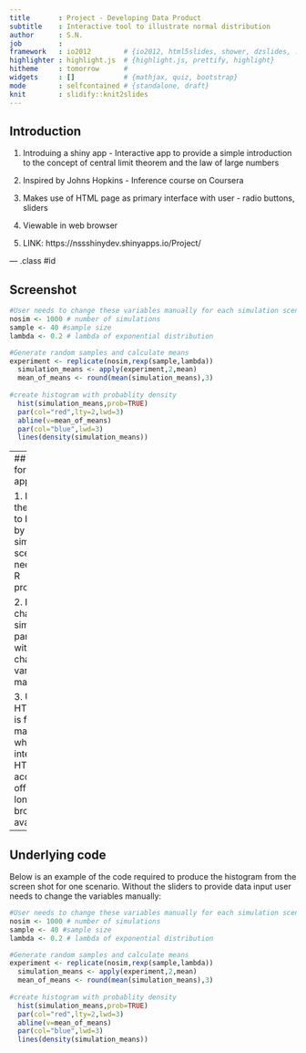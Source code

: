 ```yaml
---
title       : Project - Developing Data Product
subtitle    : Interactive tool to illustrate normal distribution
author      : S.N.
job         : 
framework   : io2012        # {io2012, html5slides, shower, dzslides, ...}
highlighter : highlight.js  # {highlight.js, prettify, highlight}
hitheme     : tomorrow      # 
widgets     : []            # {mathjax, quiz, bootstrap}
mode        : selfcontained # {standalone, draft}
knit        : slidify::knit2slides
---
```


## Introduction

1. Introduing a shiny app - Interactive app to provide a simple introduction to the concept of central limit theorem and the law of large numbers

2. Inspired by Johns Hopkins - Inference course on Coursera

3. Makes use of HTML page as primary interface with user - radio buttons, sliders

4. Viewable in web browser

5. LINK:
https://nssshinydev.shinyapps.io/Project/


--- .class #id 

## Screenshot
```r
#User needs to change these variables manually for each simulation scenario
nosim <- 1000 # number of simulations
sample <- 40 #sample size
lambda <- 0.2 # lambda of exponential distribution

#Generate random samples and calculate means
experiment <- replicate(nosim,rexp(sample,lambda))
  simulation_means <- apply(experiment,2,mean)
  mean_of_means <- round(mean(simulation_means),3)
 
#create histogram with probablity density
  hist(simulation_means,prob=TRUE)
  par(col="red",lty=2,lwd=3)
  abline(v=mean_of_means)
  par(col="blue",lwd=3)
  lines(density(simulation_means))

```



---
## Motivation for building app

1. Illustrates the concept to beginners by varying simulation scenarios the need to know R programming.

2. Rapid changing of simulation parameters without changing variables manually in R.

3. Uses HTML which is familiar to many people who use the internet. HTML is also accessible offline as long as a web browser is available.


---

## Underlying code
Below is an example of the code required to produce the histogram from the screen shot for one scenario. Without the sliders to provide data input user needs to change the variables manually:

```r
#User needs to change these variables manually for each simulation scenario
nosim <- 1000 # number of simulations
sample <- 40 #sample size
lambda <- 0.2 # lambda of exponential distribution

#Generate random samples and calculate means
experiment <- replicate(nosim,rexp(sample,lambda))
  simulation_means <- apply(experiment,2,mean)
  mean_of_means <- round(mean(simulation_means),3)
 
#create histogram with probablity density
  hist(simulation_means,prob=TRUE)
  par(col="red",lty=2,lwd=3)
  abline(v=mean_of_means)
  par(col="blue",lwd=3)
  lines(density(simulation_means))

```
